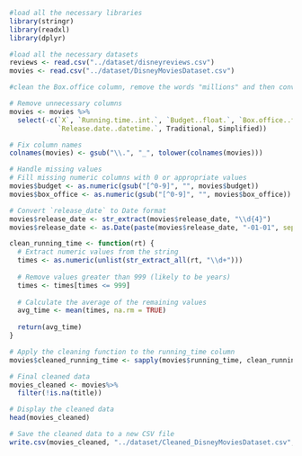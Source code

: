 ```r
#load all the necessary libraries
library(stringr)
library(readxl)
library(dplyr)
```

```r
#load all the necessary datasets
reviews <- read.csv("../dataset/disneyreviews.csv")
movies <- read.csv("../dataset/DisneyMoviesDataset.csv")
```

```r
#clean the Box.office column, remove the words "millions" and then convert the numbers to numeric (from text/character)

# Remove unnecessary columns
movies <- movies %>%
  select(-c(`X`, `Running.time..int.`, `Budget..float.`, `Box.office..float.`, 
            `Release.date..datetime.`, Traditional, Simplified))

# Fix column names
colnames(movies) <- gsub("\\.", "_", tolower(colnames(movies)))

# Handle missing values
# Fill missing numeric columns with 0 or appropriate values
movies$budget <- as.numeric(gsub("[^0-9]", "", movies$budget))
movies$box_office <- as.numeric(gsub("[^0-9]", "", movies$box_office))

# Convert `release_date` to Date format
movies$release_date <- str_extract(movies$release_date, "\\d{4}")
movies$release_date <- as.Date(paste(movies$release_date, "-01-01", sep=""))

clean_running_time <- function(rt) {
  # Extract numeric values from the string
  times <- as.numeric(unlist(str_extract_all(rt, "\\d+")))
  
  # Remove values greater than 999 (likely to be years)
  times <- times[times <= 999]
  
  # Calculate the average of the remaining values
  avg_time <- mean(times, na.rm = TRUE)
  
  return(avg_time)
}

# Apply the cleaning function to the running_time column
movies$cleaned_running_time <- sapply(movies$running_time, clean_running_time)

# Final cleaned data
movies_cleaned <- movies%>%
  filter(!is.na(title))

# Display the cleaned data
head(movies_cleaned)

# Save the cleaned data to a new CSV file
write.csv(movies_cleaned, "../dataset/Cleaned_DisneyMoviesDataset.csv", row.names = FALSE)
```



